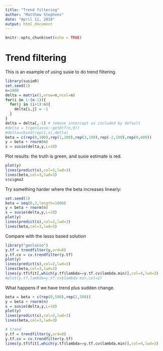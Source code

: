 ```yaml
---
title: "Trend filtering"
author: "Matthew Stephens"
date: "April 11, 2018"
output: html_document
---
```


```r
knitr::opts_chunk$set(echo = TRUE)
```

# Trend filtering

This is an example of using susie to do trend filtering.

```r
library(susieR)
set.seed(1)
n=1000
delta = matrix(1,nrow=n,ncol=n)
for(i in 1:(n-1)){
  for(j in (i+1):n){
    delta[i,j] = -1
  }
}
delta = delta[,-1] # remove intercept as included by default
#delta = t(genlasso::getDtf(n,0))
#delta=cbind(rep(1,n),delta)
beta = c(rep(0,100),rep(1,100),rep(3,100),rep(-2,100),rep(0,600))
y = beta + rnorm(n)
s = susie(delta,y,L=10)
```

Plot results: the truth is green, and susie estimate is red.
```r
plot(y)
lines(predict(s),col=2,lwd=3)
lines(beta,col=3,lwd=3)
s$sigma2
```


Try something harder where the beta increases linearly:
```r
set.seed(1)
beta = seq(0,2,length=1000)
y = beta + rnorm(n)
s = susie(delta,y,L=10)
plot(y)
lines(predict(s),col=2,lwd=3)
lines(beta,col=3,lwd=3)
```

Compare with the lasso based solution
```r
library("genlasso")
y.tf = trendfilter(y,ord=0)
y.tf.cv = cv.trendfilter(y.tf)
plot(y)
lines(predict(s),col=2,lwd=3)
lines(beta,col=3,lwd=3)
lines(y.tf$fit[,which(y.tf$lambda==y.tf.cv$lambda.min)],col=4,lwd=3)
#plot(y.tf,lambda=y.tf.cv$lambda.min,col=2)
```

What happens if we have trend plus sudden change.

```r
beta = beta + c(rep(0,500),rep(2,500))
y = beta + rnorm(n)
s = susie(delta,y,L=10)
plot(y)
lines(predict(s),col=2,lwd=3)
lines(beta,col=3,lwd=3)

# trend
y.tf = trendfilter(y,ord=0)
y.tf.cv = cv.trendfilter(y.tf)
lines(y.tf$fit[,which(y.tf$lambda==y.tf.cv$lambda.min)],col=4,lwd=3)
```
